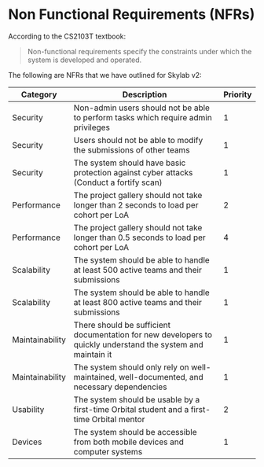 
<Meta title="Documentation/Non Functional Requirements" />

# Non Functional Requirements (NFRs)

According to the CS2103T textbook:

> Non-functional requirements specify the constraints under which the system is developed and operated.

The following are NFRs that we have outlined for Skylab v2:

| Category        | Description                                                                                                  | Priority |
| --------------- | ------------------------------------------------------------------------------------------------------------ | -------- |
| Security        | Non-admin users should not be able to perform tasks which require admin privileges                           | 1        |
| Security        | Users should not be able to modify the submissions of other teams                                            | 1        |
| Security        | The system should have basic protection against cyber attacks (Conduct a fortify scan)                       | 1        |
| Performance     | The project gallery should not take longer than 2 seconds to load per cohort per LoA                         | 2        |
| Performance     | The project gallery should not take longer than 0.5 seconds to load per cohort per LoA                       | 4        |
| Scalability     | The system should be able to handle at least 500 active teams and their submissions                          | 1        |
| Scalability     | The system should be able to handle at least 800 active teams and their submissions                          | 1        |
| Maintainability | There should be sufficient documentation for new developers to quickly understand the system and maintain it | 1        |
| Maintainability | The system should only rely on well-maintained, well-documented, and necessary dependencies                  | 1        |
| Usability       | The system should be usable by a first-time Orbital student and a first-time Orbital mentor                  | 2        |
| Devices         | The system should be accessible from both mobile devices and computer systems                                | 1        |
